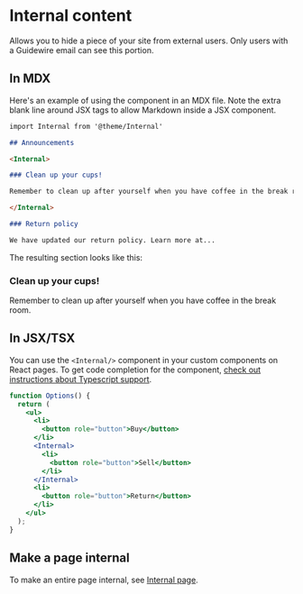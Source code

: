 # Internal content

Allows you to hide a piece of your site from external users. Only users with a
Guidewire email can see this portion.


<Note />

## In MDX

Here's an example of using the component in an MDX file. Note the extra blank
line around JSX tags to allow Markdown inside a JSX component.

```md
import Internal from '@theme/Internal'

## Announcements

<Internal>

### Clean up your cups!

Remember to clean up after yourself when you have coffee in the break room.

</Internal>

### Return policy

We have updated our return policy. Learn more at...
```

The resulting section looks like this:


<Internal>

### Clean up your cups!

Remember to clean up after yourself when you have coffee in the break room.

</Internal>

## In JSX/TSX

You can use the `<Internal/>` component in your custom components on React
pages. To get code completion for the component,
[check out instructions about Typescript support](../../theme-typescript.mdx).

```jsx live
function Options() {
  return (
    <ul>
      <li>
        <button role="button">Buy</button>
      </li>
      <Internal>
        <li>
          <button role="button">Sell</button>
        </li>
      </Internal>
      <li>
        <button role="button">Return</button>
      </li>
    </ul>
  );
}
```

## Make a page internal

To make an entire page internal, see [Internal page](./internal-page.mdx).
